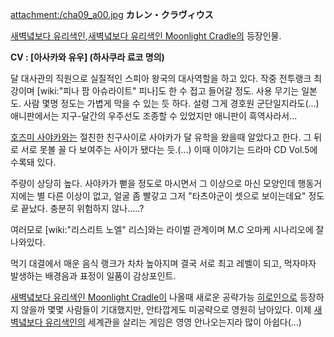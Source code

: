 attachment:/cha09_a00.jpg
'''カレン・クラヴィウス'''


[[새벽녘보다 유리색인]],[[새벽녘보다 유리색인 Moonlight Cradle]]의 등장인물.


'''CV : [아사카와 유우] (하사쿠라 료코 명의)'''


달 대사관의 직원으로 실질적인 스피아 왕국의 대사역할을 하고 있다. 작중 전투랭크 최강이며 [wiki:"피나 팜 아슈라이트" 피나]도 한 수 접고 들어갈 정도. 사용 무기는 일본도. 사람 몇명 정도는 가볍게 막을 수 있는 듯 하다. 설령 그게 경호원 군단일지라도(...) 애니판에서는 지구-달간의 우주선도 조종할 수 있었지만 애니판이 흑역사라서...

[[호즈미 사야카]]와는 절친한 친구사이로 사야카가 달 유학을 왔을때 알았다고 한다. 그 뒤로 서로 못볼 꼴 다 보여주는 사이가 됐다는 듯.(...) 이때 이야기는 드라마 CD Vol.5에 수록돼 있다.

주량이 상당히 높다. 사야카가 뻗을 정도로 마시면서 그 이상으로 마신 모양인데 행동거지에는 별 다른 이상이 없고, 얼굴 좀 빨갛고 그저 "타츠야군이 셋으로 보이는데요" 정도로 끝났다. 충분히 위험하지 않나.....?

여러모로 [wiki:"리스리트 노엘" 리스]와는 라이벌 관계이며 M.C 오마케 시나리오에 잘 나와있다.

먹기 대결에서 매운 음식 랭크가 차차 높아지며 결국 서로 최고 레벨이 되고, 먹자마자 발생하는 배경음과 표정이 일품이 감상포인트.

[[새벽녘보다 유리색인 Moonlight Cradle]]이 나올때 새로운 공략가능 [[히로인]]으로 등장하지 않을까 몇몇 사람들이 기대했지만, 안타깝게도 미공략으로 영원히 남아있다. 이제 [[새벽녘보다 유리색인]]의 세계관을 살리는 게임은 영영 안나오는지라 많이 아쉽다(...)
